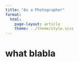 ```yaml
---
title: "As a Photographer"
format: 
  html:
    page-layout: article
    theme: ../theme/style.scss
---
```


# what blabla

